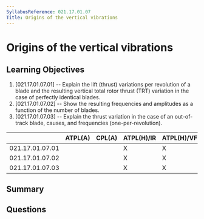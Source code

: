 ```yaml
---
SyllabusReference: 021.17.01.07
Title: Origins of the vertical vibrations
---
```


# Origins of the vertical vibrations

## Learning Objectives

1. [021.17.01.07.01] -- Explain the lift (thrust) variations per revolution of a
   blade and the resulting vertical total rotor thrust (TRT) variation in the
   case of perfectly identical blades.
2. [021.17.01.07.02] -- Show the resulting frequencies and amplitudes as a
   function of the number of blades.
3. [021.17.01.07.03] -- Explain the thrust variation in the case of an
   out-of-track blade, causes, and frequencies (one-per-revolution).

|                 | ATPL(A) | CPL(A) | ATPL(H)/IR | ATPL(H)/VFR | CPL(H) | IR  | CBIR(A) |
| --------------- | ------- | ------ | ---------- | ----------- | ------ | --- | ------- |
| 021.17.01.07.01 |         |        | X          | X           | X      |     |         |
| 021.17.01.07.02 |         |        | X          | X           | X      |     |         |
| 021.17.01.07.03 |         |        | X          | X           | X      |     |         |

## Summary

## Questions
